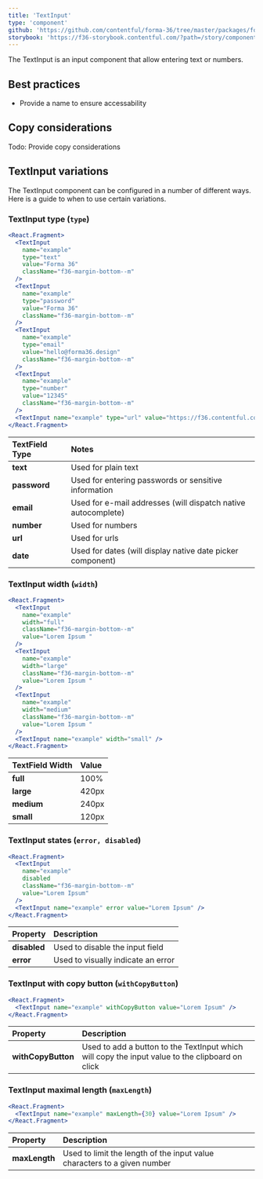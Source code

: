 ```yaml
---
title: 'TextInput'
type: 'component'
github: 'https://github.com/contentful/forma-36/tree/master/packages/forma-36-react-components/src/components/TextInput'
storybook: 'https://f36-storybook.contentful.com/?path=/story/components-textinput--default'
---
```


The TextInput is an input component that allow entering text or numbers.

## Best practices

- Provide a name to ensure accessability

## Copy considerations

Todo: Provide copy considerations

## TextInput variations

The TextInput component can be configured in a number of different ways. Here is a guide to when to use certain variations.

### TextInput type (`type`)

```jsx
<React.Fragment>
  <TextInput
    name="example"
    type="text"
    value="Forma 36"
    className="f36-margin-bottom--m"
  />
  <TextInput
    name="example"
    type="password"
    value="Forma 36"
    className="f36-margin-bottom--m"
  />
  <TextInput
    name="example"
    type="email"
    value="hello@forma36.design"
    className="f36-margin-bottom--m"
  />
  <TextInput
    name="example"
    type="number"
    value="12345"
    className="f36-margin-bottom--m"
  />
  <TextInput name="example" type="url" value="https://f36.contentful.com" />
</React.Fragment>
```

| TextField Type | Notes                                                         |
| :------------- | :------------------------------------------------------------ |
| **text**       | Used for plain text                                           |
| **password**   | Used for entering passwords or sensitive information          |
| **email**      | Used for e-mail addresses (will dispatch native autocomplete) |
| **number**     | Used for numbers                                              |
| **url**        | Used for urls                                                 |
| **date**       | Used for dates (will display native date picker component)    |

### TextInput width (`width`)

```jsx
<React.Fragment>
  <TextInput
    name="example"
    width="full"
    className="f36-margin-bottom--m"
    value="Lorem Ipsum "
  />
  <TextInput
    name="example"
    width="large"
    className="f36-margin-bottom--m"
    value="Lorem Ipsum "
  />
  <TextInput
    name="example"
    width="medium"
    className="f36-margin-bottom--m"
    value="Lorem Ipsum "
  />
  <TextInput name="example" width="small" />
</React.Fragment>
```

| TextField Width | Value |
| :-------------- | :---- |
| **full**        | 100%  |
| **large**       | 420px |
| **medium**      | 240px |
| **small**       | 120px |

### TextInput states (`error, disabled`)

```jsx
<React.Fragment>
  <TextInput
    name="example"
    disabled
    className="f36-margin-bottom--m"
    value="Lorem Ipsum"
  />
  <TextInput name="example" error value="Lorem Ipsum" />
</React.Fragment>
```

| Property     | Description                        |
| :----------- | :--------------------------------- |
| **disabled** | Used to disable the input field    |
| **error**    | Used to visually indicate an error |

### TextInput with copy button (`withCopyButton`)

```jsx
<React.Fragment>
  <TextInput name="example" withCopyButton value="Lorem Ipsum" />
</React.Fragment>
```

| Property           | Description                                                                                     |
| :----------------- | :---------------------------------------------------------------------------------------------- |
| **withCopyButton** | Used to add a button to the TextInput which will copy the input value to the clipboard on click |

### TextInput maximal length (`maxLength`)

```jsx
<React.Fragment>
  <TextInput name="example" maxLength={30} value="Lorem Ipsum" />
</React.Fragment>
```

| Property      | Description                                                              |
| :------------ | :----------------------------------------------------------------------- |
| **maxLength** | Used to limit the length of the input value characters to a given number |
